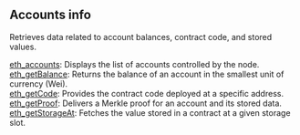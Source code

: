 

## Accounts info

Retrieves data related to account balances, contract code, and stored values.

[eth_accounts](/soneium-api/accountinfo/eth_accounts): Displays the list of accounts controlled by the node. \
[eth_getBalance](/soneium-api/accountinfo/eth_getBalance): Returns the balance of an account in the smallest unit of currency (Wei). \
[eth_getCode](/soneium-api/accountinfo/eth_getCode): Provides the contract code deployed at a specific address. \
[eth_getProof](/soneium-api/accountinfo/eth_getProof): Delivers a Merkle proof for an account and its stored data. \
[eth_getStorageAt](/soneium-api/accountinfo/eth_getStorageAt): Fetches the value stored in a contract at a given storage slot.


<Space h={16} />
<GetStarted />
